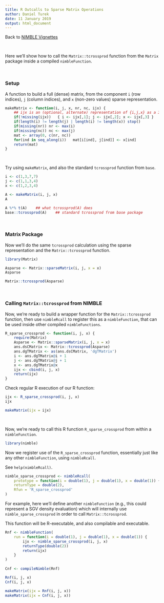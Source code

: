 ```yaml
---
title: R Outcalls to Sparse Matrix Operations
author: Daniel Turek
date: 11 January 2019
output: html_document
---
```


<!---
danielturek.github.io/public/sparseMatrixCall/sparseMatrixCall.html
-->

Back to [NIMBLE Vignettes](https://danielturek.github.io/public/nimble_vignettes.html)

\    


Here we'll show how to call the `Matrix::tcrossprod` function from the
`Matrix` package inside a compiled `nimbleFunction`.

\   

### Setup

A function to build a full (dense) matrix, from the component `i` (row
indices), `j` (column indices), and `x` (non-zero values) sparse representation.

```r
makeMatrix <- function(i, j, x, nr, nc, ijx) {
    ## ijx is an (optional, alternate) representation of {i,j,x} as a 3-column array
    if(!missing(ijx))   { i <- ijx[,1]; j <- ijx[,2]; x <- ijx[,3] }
    if(length(i) != length(j) | length(i) != length(x)) stop()
    if(missing(nr)) nr <- max(i)
    if(missing(nc)) nc <- max(j)
    mat <- array(0, c(nr, nc))
    for(ind in seq_along(i))   mat[i[ind], j[ind]] <- x[ind]
    return(mat)
}
```

\   

Try using `makeMatrix`, and also the standard `tcrossprod` function from `base`.

```r
i <- c(1,3,7,7)
j <- c(1,1,3,4)
x <- c(1,2,3,4)

A <- makeMatrix(i, j, x)
A

A %*% t(A)    ## what tcrossprod(A) does
base::tcrossprod(A)    ## standard tcrossprod from base package
```
\   

### Matrix Package

Now we'll do the same `tcrossprod` calculation using the sparse
representation and the `Matrix::tcrossprod` function.

```r
library(Matrix)

Asparse <- Matrix::sparseMatrix(i, j, x = x)
Asparse

Matrix::tcrossprod(Asparse)
```

\   

### Calling `Matrix::tcrossprod` from NIMBLE

Now, we're ready to build a wrapper function for the
`Matrix::tcrossprod` function, then use `nimbleRcall` to register
this as a `nimbleFunction`, that can be used inside other compiled `nimbleFunctions`.


```r
R_sparse_crossprod <- function(i, j, x) {
    require(Matrix)
    Asparse <- Matrix::sparseMatrix(i, j, x = x)
    ans.dsCMatrix <- Matrix::tcrossprod(Asparse)
    ans.dgTMatrix <- as(ans.dsCMatrix, 'dgTMatrix')
    i <- ans.dgTMatrix@i + 1
    j <- ans.dgTMatrix@j + 1
    x <- ans.dgTMatrix@x
    ijx <- cbind(i, j, x)
    return(ijx)
}
```

Check regular R execution of our R function:

```r
ijx <- R_sparse_crossprod(i, j, x)
ijx

makeMatrix(ijx = ijx)
```

\   

Now, we're ready to call this R function `R_sparse_crossprod` from
within a `nimbleFunction`.

```r
library(nimble)
```

Now we register use of the `R_sparse_crossprod` function, essentially just like any
other `nimbleFunction`, using `nimbleRcall`.

See `help(nimbleRcall)`.

```r
nimble_sparse_crossprod <- nimbleRcall(
    prototype = function(i = double(1), j = double(1), x = double(1)) {},
    returnType = double(2),
    Rfun = 'R_sparse_crossprod'
)
```

For example, here we'll define another `nimbleFunction` (e.g.,
this could represent a SGV density evaluation) which will internally
use `nimble_sparse_crossprod` in order to call `Matrix::tcrossprod`.

This function will be R-executable, and also compilable and executable.

```r
Rnf <- nimbleFunction(
    run = function(i = double(1), j = double(1), x = double(1)) {
        ijx <- nimble_sparse_crossprod(i, j, x)
        returnType(double(2))
        return(ijx)
    }
)
     
Cnf <- compileNimble(Rnf)

Rnf(i, j, x)
Cnf(i, j, x)

makeMatrix(ijx = Rnf(i, j, x))
makeMatrix(ijx = Cnf(i, j, x))
```




